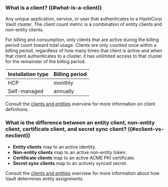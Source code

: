### What is a client? ((#what-is-a-client))

Any unique application, service, or user that authenticates to a HashiCorp
Vault cluster. The client count metric is a combination of entity clients and
non-entity clients.

For billing and consumption, only clients that are active during the billing
period count toward total usage. Clients are only counted once within a billing
period, regardless of how many times that client is active and when that client
authenticates to a cluster, it has unlimited access to that cluster for the
remainder of the billing period.

| Installation type | Billing period
| ----------------- | ---------------
| HCP               | monthly
| Self-managed      | annually

Consult the [clients and entities](/vault/docs/concepts/client-count) overview
for more information on client definitions.

### What is the difference between an entity client, non-entity client, certificate client, and secret sync client? ((#eclient-vs-neclient))

- **Entity clients** map to an active identity.
- **Non-entity clients** map to an active non-entity token.
- **Certificate clients** map to an active ACME PKI certificate.
- **Secret sync clients** map to an actively synced secret.

Consult the [clients and entities](/vault/docs/concepts/client-count) overview
for more information about how Vault determines entity assignments.
